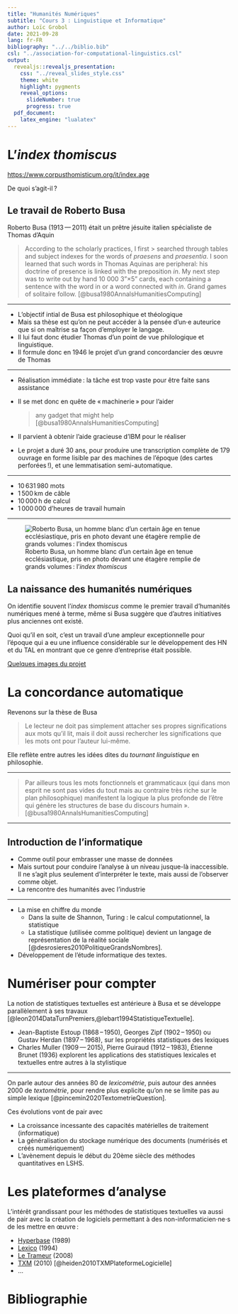 ```yaml
---
title: "Humanités Numériques"
subtitle: "Cours 3 : Linguistique et Informatique"
author: Loïc Grobol
date: 2021-09-28
lang: fr-FR
bibliography: "../../biblio.bib"
csl: "../association-for-computational-linguistics.csl"
output:
  revealjs::revealjs_presentation:
    css: "../reveal_slides_style.css"
    theme: white
    highlight: pygments
    reveal_options:
      slideNumber: true
      progress: true
  pdf_document:
    latex_engine: "lualatex"
---
```


[comment]: <> "LTeX: language=fr"

# L'*index thomiscus*

<https://www.corpusthomisticum.org/it/index.age>

De quoi s'agit-il ?

## Le travail de Roberto Busa

Roberto Busa (1913 — 2011) était un prêtre jésuite italien spécialiste de Thomas d'Aquin

[comment]: <> "LTeX: language=en"

> According to the scholarly practices, I first > searched through tables and subject indexes for
> the words of *praesens* and *praesentia*. I soon learned that such words in Thomas
> Aquinas are peripheral: his doctrine of presence is linked with the preposition *in*. My next step
> was to write out by hand 10 000 3"×5" cards, each containing a sentence with the word in or a word
> connected with *in*. Grand games of solitaire follow.  [@busa1980AnnalsHumanitiesComputing]

[comment]: <> "LTeX: language=fr"

---

- L'objectif intial de Busa est philosophique et théologique
- Mais sa thèse est qu'on ne peut accéder à la pensée d'un⋅e auteurice que si on maîtrise sa façon
  d'employer le langage.
- Il lui faut donc étudier Thomas d'un point de vue philologique et linguistique.
- Il formule donc en 1946 le projet d'un grand concordancier des œuvre de Thomas

---

- Réalisation immédiate : la tâche est trop vaste pour être faite sans assistance
- Il se met donc en quête de « machinerie » pour l'aider

  > any gadget that might help [@busa1980AnnalsHumanitiesComputing]
- Il parvient à obtenir l'aide gracieuse d'IBM pour le réaliser
- Le projet a duré 30 ans, pour produire une transcription complète de 179 ouvrage en forme lisible
  par des machines de l'époque (des cartes perforées !), et une lemmatisation semi-automatique.

---

- 10 631 980 mots
- 1 500 km de câble
- 10 000 h de calcul
- 1 000 000 d'heures de travail humain

---

<div style= "float:center;position:relative;">
![Roberto Busa, un homme blanc d'un certain âge en tenue ecclésiastique, pris en photo devant une étagère remplie de grands volumes : l'*index thomiscus*](pics/Roberto_busa_e_index_thomisticus.jpg)
</div>

## La naissance des humanités numériques

On identifie souvent l'*index thomiscus* comme le premier travail d'humanités numériques mené à
terme, même si Busa suggère que d'autres initiatives plus anciennes ont existé.

Quoi qu'il en soit, c'est un travail d'une ampleur exceptionnelle pour l'époque qui a eu une
influence considérable sur le développement des HN et du TAL en montrant que ce genre d'entreprise
était possible.

[Quelques images du projet](http://melissaterras.blogspot.com/2013/10/for-ada-lovelace-day-father-busas.html)

# La concordance automatique

Revenons sur la thèse de Busa

> Le lecteur ne doit pas simplement attacher ses propres significations aux mots
> qu’il lit, mais il doit aussi rechercher les significations que les mots ont pour
> l’auteur lui-même.

Elle reflète entre autres les idées dites du *tournant linguistique* en philosophie.

---

> Par ailleurs tous les mots fonctionnels et grammaticaux (qui dans mon esprit ne sont pas vides du
> tout mais au contraire très riche sur le plan philosophique) manifestent la logique la plus
> profonde de l’être qui génère les structures de base du discours humain ».
> [@busa1980AnnalsHumanitiesComputing]

---

## Introduction de l'informatique

- Comme outil pour embrasser une masse de données
- Mais surtout pour conduire l’analyse à un niveau jusque-là inaccessible. Il ne s’agit plus
  seulement d’interpréter le texte, mais aussi de l’observer comme objet.
- La rencontre des humanités avec l’industrie

---

- La mise en chiffre du monde
  - Dans la suite de Shannon, Turing : le calcul computationnel, la statistique
  - La statistique (utilisée comme politique) devient un langage de représentation de la réalité
    sociale [@desrosieres2010PolitiqueGrandsNombres].
- Développement de l’étude informatique des textes.

# Numériser pour compter

La notion de statistiques textuelles est antérieure à Busa et se développe parallèlement à ses
travaux [@leon2014DataTurnPremiers,@lebart1994StatistiqueTextuelle].

- Jean-Baptiste Estoup (1868 – 1950), Georges Zipf (1902 – 1950) ou Gustav Herdan (1897 – 1968), sur
  les propriétés statistiques des lexiques
- Charles Muller (1909 — 2015), Pierre Guiraud (1912 – 1983), Étienne Brunet (1936) explorent les
  applications des statistiques lexicales et textuelles entre autres à la stylistique

---

On parle autour des années 80 de *lexicométrie*, puis autour des années 2000 de *textométrie*, pour
rendre plus explicite qu'on ne se limite pas au simple lexique [@pincemin2020TextometrieQuestion].

Ces évolutions vont de pair avec

- La croissance incessante des capacités matérielles de traitement (informatique)
- La généralisation du stockage numérique des documents (numérisés et créés numériquement)
- L'avènement depuis le début du 20ème siècle des méthodes quantitatives en LSHS.

# Les plateformes d'analyse

L'intérêt grandissant pour les méthodes de statistiques textuelles va aussi de pair avec la création
de logiciels permettant à des non-informaticien⋅ne⋅s de les mettre en œuvre :

- [Hyperbase](http://hyperbase.unice.fr) (1989)
- [Lexico](http://lexi-co.com) (1994)
- [Le Trameur](http://www.tal.univ-paris3.fr/trameur/) (2008)
- [TXM](http://textometrie.ens-lyon.fr) (2010) [@heiden2010TXMPlateformeLogicielle]
- …

# Bibliographie

::: {#refs}
:::
